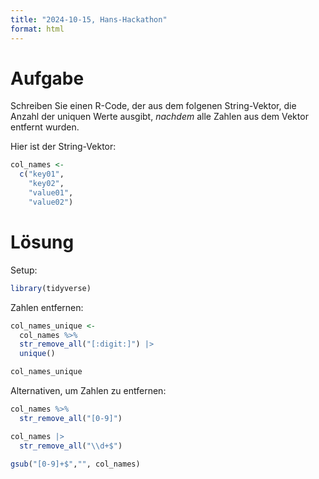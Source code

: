 ```yaml
---
title: "2024-10-15, Hans-Hackathon"
format: html
---
```



# Aufgabe

Schreiben Sie einen R-Code,
der aus dem folgenen String-Vektor,
die Anzahl der uniquen Werte ausgibt,
*nachdem* alle Zahlen aus dem Vektor entfernt wurden.

Hier ist der String-Vektor:

```r
col_names <- 
  c("key01",
    "key02",
    "value01",
    "value02")
```



# Lösung


Setup:

```r
library(tidyverse)
```




Zahlen entfernen:


```r
col_names_unique <- 
  col_names %>% 
  str_remove_all("[:digit:]") |> 
  unique()

col_names_unique
```

Alternativen, um Zahlen zu entfernen:

```r
col_names %>% 
  str_remove_all("[0-9]") 
```



```r
col_names |> 
  str_remove_all("\\d+$") 
```

```r
gsub("[0-9]+$","", col_names) 

```

